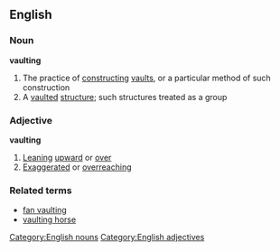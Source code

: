 ==English==
===Noun===
'''vaulting'''
#The practice of [[constructing]] [[vault]]s, or a particular method of such construction
#A [[vaulted]] [[structure]]; such structures treated as a group
===Adjective===
'''vaulting'''
#[[Leaning]] [[upward]] or [[over]]
#[[Exaggerated]] or [[overreaching]]
===Related terms===
*[[fan vaulting]]
*[[vaulting horse]]
[[Category:English nouns]]
[[Category:English adjectives]]